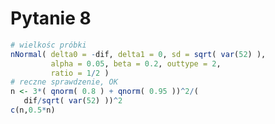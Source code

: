 # Pytanie 8

```r
# wielkośc próbki
nNormal( delta0 = -dif, delta1 = 0, sd = sqrt( var(52) ),
         alpha = 0.05, beta = 0.2, outtype = 2,
         ratio = 1/2 )
# reczne sprawdzenie, OK
n <- 3*( qnorm( 0.8 ) + qnorm( 0.95 ))^2/(
   dif/sqrt( var(52) ))^2 
c(n,0.5*n)
```

